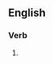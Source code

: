 ==English==

===Verb===
{{head|en|present participle}}

# {{present participle of|cyclostyle|lang=en|nocat=1}}